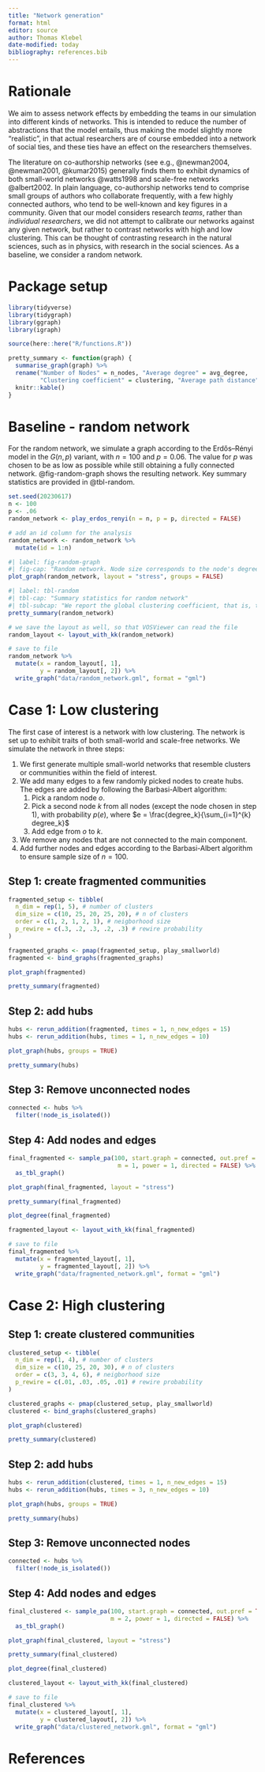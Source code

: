```yaml
---
title: "Network generation"
format: html
editor: source
author: Thomas Klebel
date-modified: today
bibliography: references.bib
---
```


# Rationale

We aim to assess network effects by embedding the teams in our simulation into
different kinds of networks. This is intended to reduce the number of
abstractions that the model entails, thus making the model slightly more
"realistic", in that actual researchers are of course embedded into a network of
social ties, and these ties have an effect on the researchers themselves.

The literature on co-authorship networks (see e.g., @newman2004, @newman2001,
@kumar2015) generally finds them to exhibit dynamics of both small-world
networks @watts1998 and scale-free networks @albert2002. In plain language,
co-authorship networks tend to comprise small groups of authors who collaborate
frequently, with a few highly connected authors, who tend to be well-known and
key figures in a community. Given that our model considers research *teams*,
rather than *individual researchers*, we did not attempt to calibrate our
networks against any given network, but rather to contrast networks with high
and low clustering. This can be thought of contrasting research in the natural
sciences, such as in physics, with research in the social sciences.
<!--- Important: I feel that this comparison is still made up. I would need to find literature on communities rather than individual authors, to make such a claim. --->
As a baseline, we consider a random network.

# Package setup

```r
library(tidyverse)
library(tidygraph)
library(ggraph)
library(igraph)

source(here::here("R/functions.R"))

pretty_summary <- function(graph) {
  summarise_graph(graph) %>% 
  rename("Number of Nodes" = n_nodes, "Average degree" = avg_degree,
         "Clustering coefficient" = clustering, "Average path distance" = mean_dist) %>% 
  knitr::kable()
}
```

# Baseline - random network

For the random network, we simulate a graph according to the Erdős--Rényi model
in the $G(n,p)$ variant, with $n = 100$ and $p = 0.06$. The value for $p$ was
chosen to be as low as possible while still obtaining a fully connected network.
@fig-random-graph shows the resulting network. Key summary statistics are
provided in @tbl-random.

```r
set.seed(20230617)
n <- 100
p <- .06
random_network <- play_erdos_renyi(n = n, p = p, directed = FALSE)

# add an id column for the analysis
random_network <- random_network %>% 
  mutate(id = 1:n)
```

```r
#| label: fig-random-graph
#| fig-cap: "Random network. Node size corresponds to the node's degree."
plot_graph(random_network, layout = "stress", groups = FALSE)
```

```r
#| label: tbl-random
#| tbl-cap: "Summary statistics for random network"
#| tbl-subcap: "We report the global clustering coefficient, that is, the number of closed triangles divided by all triangles in the network. This is not identical to the average local clustering coefficient."
pretty_summary(random_network)
```

```r
# we save the layout as well, so that VOSViewer can read the file
random_layout <- layout_with_kk(random_network)

# save to file
random_network %>% 
  mutate(x = random_layout[, 1],
         y = random_layout[, 2]) %>% 
  write_graph("data/random_network.gml", format = "gml")
```

# Case 1: Low clustering

The first case of interest is a network with low clustering. The network is set
up to exhibit traits of both small-world and scale-free networks. We simulate
the network in three steps:

1.  We first generate multiple small-world networks that resemble clusters or
    communities within the field of interest.
2.  We add many edges to a few randomly picked nodes to create hubs. The edges
    are added by following the Barbasi-Albert algorithm:
    1.  Pick a random node $o$.
    2.  Pick a second node $k$ from all nodes (except the node chosen in step
        1), with probability $p(e)$, where
        $e = \frac{degree_k}{\sum_{i=1}^{k} degree_k}$
    3.  Add edge from $o$ to $k$.
3.  We remove any nodes that are not connected to the main component.
4.  Add further nodes and edges according to the Barbasi-Albert algorithm to
    ensure sample size of $n = 100$.

## Step 1: create fragmented communities

```r
fragmented_setup <- tibble(
  n_dim = rep(1, 5), # number of clusters
  dim_size = c(10, 25, 20, 25, 20), # n of clusters
  order = c(1, 2, 1, 2, 1), # neigborhood size
  p_rewire = c(.3, .2, .3, .2, .3) # rewire probability
)

fragmented_graphs <- pmap(fragmented_setup, play_smallworld)
fragmented <- bind_graphs(fragmented_graphs)

plot_graph(fragmented)
```

```r
pretty_summary(fragmented)
```

## Step 2: add hubs

```r
hubs <- rerun_addition(fragmented, times = 1, n_new_edges = 15)
hubs <- rerun_addition(hubs, times = 1, n_new_edges = 10)
```

```r
plot_graph(hubs, groups = TRUE)
```

```r
pretty_summary(hubs)
```

## Step 3: Remove unconnected nodes

```r
connected <- hubs %>% 
  filter(!node_is_isolated())
```

## Step 4: Add nodes and edges

```r
final_fragmented <- sample_pa(100, start.graph = connected, out.pref = TRUE, 
                               m = 1, power = 1, directed = FALSE) %>% 
  as_tbl_graph()
```

```r
plot_graph(final_fragmented, layout = "stress")
```

```r
pretty_summary(final_fragmented)
```

```r
plot_degree(final_fragmented)
```

```r
fragmented_layout <- layout_with_kk(final_fragmented)

# save to file
final_fragmented %>% 
  mutate(x = fragmented_layout[, 1],
         y = fragmented_layout[, 2]) %>% 
  write_graph("data/fragmented_network.gml", format = "gml")
```

# Case 2: High clustering

## Step 1: create clustered communities

```r
clustered_setup <- tibble(
  n_dim = rep(1, 4), # number of clusters
  dim_size = c(10, 25, 20, 30), # n of clusters
  order = c(3, 3, 4, 6), # neigborhood size
  p_rewire = c(.01, .03, .05, .01) # rewire probability
)

clustered_graphs <- pmap(clustered_setup, play_smallworld)
clustered <- bind_graphs(clustered_graphs)

plot_graph(clustered)
```

```r
pretty_summary(clustered)
```

## Step 2: add hubs

```r
hubs <- rerun_addition(clustered, times = 1, n_new_edges = 15)
hubs <- rerun_addition(hubs, times = 3, n_new_edges = 10)
```

```r
plot_graph(hubs, groups = TRUE)
```

```r
pretty_summary(hubs)
```

## Step 3: Remove unconnected nodes

```r
connected <- hubs %>% 
  filter(!node_is_isolated())
```

## Step 4: Add nodes and edges

```r
final_clustered <- sample_pa(100, start.graph = connected, out.pref = TRUE, 
                             m = 2, power = 1, directed = FALSE) %>% 
  as_tbl_graph()
```

```r
plot_graph(final_clustered, layout = "stress")
```

```r
pretty_summary(final_clustered)
```

```r
plot_degree(final_clustered)
```

```r
clustered_layout <- layout_with_kk(final_clustered)

# save to file
final_clustered %>% 
  mutate(x = clustered_layout[, 1],
         y = clustered_layout[, 2]) %>% 
  write_graph("data/clustered_network.gml", format = "gml")
```

# References
